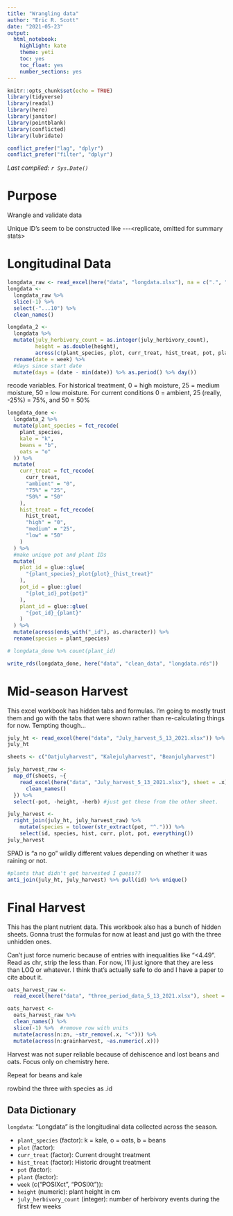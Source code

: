 ```yaml
---
title: "Wrangling data"
author: "Eric R. Scott"
date: "2021-05-23"
output: 
  html_notebook: 
    highlight: kate
    theme: yeti
    toc: yes
    toc_float: yes
    number_sections: yes
---
```


```r
knitr::opts_chunk$set(echo = TRUE)
library(tidyverse)
library(readxl)
library(here)
library(janitor)
library(pointblank)
library(conflicted)
library(lubridate)

conflict_prefer("lag", "dplyr")
conflict_prefer("filter", "dplyr")
```

*Last compiled: `r Sys.Date()`*

# Purpose

Wrangle and validate data

Unique ID's seem to be constructed like <plot>-<historic treatment>-<species><pot>-\<replicate, omitted for summary stats\>

# Longitudinal Data

```r
longdata_raw <- read_excel(here("data", "longdata.xlsx"), na = c(".", "*"))
longdata <- 
  longdata_raw %>%
  slice(-1) %>% 
  select(-"...10") %>% 
  clean_names()
```

```r
longdata_2 <-
  longdata %>%
  mutate(july_herbivory_count = as.integer(july_herbivory_count),
         height = as.double(height),
         across(c(plant_species, plot, curr_treat, hist_treat, pot, plant), as.factor)) %>% 
  rename(date = week) %>% 
  #days since start date
  mutate(days = (date - min(date)) %>% as.period() %>% day())
```

recode variables.  For historical treatment, 0 = high moisture, 25 = medium moisture, 50 = low moisture.  For current conditions 0 = ambient, 25 (really, -25%) = 75%, and 50 = 50%
```r
longdata_done <-
  longdata_2 %>% 
  mutate(plant_species = fct_recode(
    plant_species,
    kale = "k",
    beans = "b",
    oats = "o"
  )) %>%
  mutate(
    curr_treat = fct_recode(
      curr_treat,
      "ambient" = "0",
      "75%" = "25",
      "50%" = "50"
    ),
    hist_treat = fct_recode(
      hist_treat,
      "high" = "0",
      "medium" = "25",
      "low" = "50"
    )
  ) %>%
  #make unique pot and plant IDs
  mutate(
    plot_id = glue::glue(
      "{plant_species}_plot{plot}_{hist_treat}"
    ),
    pot_id = glue::glue(
      "{plot_id}_pot{pot}"
    ),
    plant_id = glue::glue(
      "{pot_id}_{plant}"
    )
  ) %>%
  mutate(across(ends_with("_id"), as.character)) %>%
  rename(species = plant_species)

# longdata_done %>% count(plant_id)
```


```r
write_rds(longdata_done, here("data", "clean_data", "longdata.rds"))
```


# Mid-season Harvest

This excel workbook has hidden tabs and formulas.
I'm going to mostly trust them and go with the tabs that were shown rather than re-calculating things for now.
Tempting though...

```r
july_ht <- read_excel(here("data", "July_harvest_5_13_2021.xlsx")) %>% clean_names()
july_ht
```

```r
sheets <- c("Oatjulyharvest", "Kalejulyharvest", "Beanjulyharvest")

july_harvest_raw <- 
  map_df(sheets, ~{
    read_excel(here("data", "July_harvest_5_13_2021.xlsx"), sheet = .x) %>% 
      clean_names()
  }) %>%
  select(-pot, -height, -herb) #just get these from the other sheet.

july_harvest <-
  right_join(july_ht, july_harvest_raw) %>% 
    mutate(species = tolower(str_extract(pot, "^."))) %>% 
    select(id, species, hist, curr, plot, pot, everything())
july_harvest
```
SPAD is "a no go"  wildly different values depending on whether it was raining or not.

```r
#plants that didn't get harvested I guess??
anti_join(july_ht, july_harvest) %>% pull(id) %>% unique()
```

# Final Harvest

This has the plant nutrient data.
This workbook also has a bunch of hidden sheets.
Gonna trust the formulas for now at least and just go with the three unhidden ones.

Can't just force numeric because of entries with inequalities like "\<4.49".
Read as chr, strip the less than.
For now, I'll just ignore that they are less than LOQ or whatever.
I think that's actually safe to do and I have a paper to cite about it.

```r
oats_harvest_raw <- 
  read_excel(here("data", "three_period_data_5_13_2021.xlsx"), sheet = "Oats(pot)")

oats_harvest <-
  oats_harvest_raw %>% 
  clean_names() %>% 
  slice(-1) %>%  #remove row with units
  mutate(across(n:zn, ~str_remove(.x, "<"))) %>% 
  mutate(across(n:grainharvest, ~as.numeric(.x)))
```
Harvest was not super reliable because of dehiscence and lost beans and oats. Focus only on chemistry here.



Repeat for beans and kale

rowbind the three with species as .id

## Data Dictionary

`longdata`: "Longdata" is the longitudinal data collected across the season.

-   `plant_species` (factor): k = kale, o = oats, b = beans
-   `plot` (factor):
-   `curr_treat` (factor): Current drought treatment
-   `hist_treat` (factor): Historic drought treatment
-   `pot` (factor):
-   `plant` (factor):
-   `week` (c("POSIXct", "POSIXt")):
-   `height` (numeric): plant height in cm
-   `july_herbivory_count` (integer): number of herbivory events during the first few weeks
